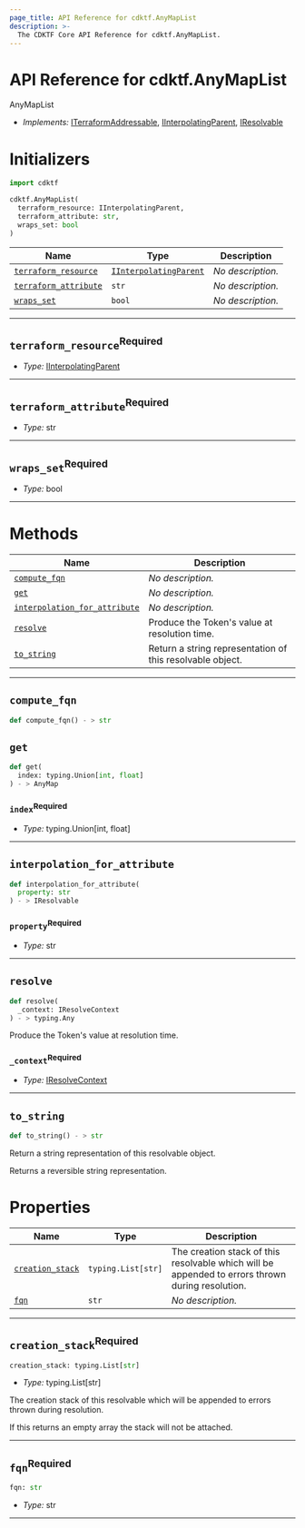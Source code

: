```yaml
---
page_title: API Reference for cdktf.AnyMapList
description: >-
  The CDKTF Core API Reference for cdktf.AnyMapList.
---
```


<!-- This file is generated through yarn generate-docs -->

# API Reference for cdktf.AnyMapList

   AnyMapList <a name="AnyMapList" id="cdktf.AnyMapList"></a>
  
  - *Implements:* <a href="#cdktf.ITerraformAddressable">ITerraformAddressable</a>, <a href="#cdktf.IInterpolatingParent">IInterpolatingParent</a>, <a href="#cdktf.IResolvable">IResolvable</a>
  
  # Initializers <a name="Initializers" id="cdktf.AnyMapList.Initializer"></a>
  
  ```python
  import cdktf
  
  cdktf.AnyMapList(
    terraform_resource: IInterpolatingParent,
    terraform_attribute: str,
    wraps_set: bool
  )
  ```
  
  | **Name** | **Type** | **Description** |
  | --- | --- | --- |
  | <code><a href="#cdktf.AnyMapList.Initializer.parameter.terraformResource">terraform_resource</a></code> | <code><a href="#cdktf.IInterpolatingParent">IInterpolatingParent</a></code> | *No description.* |
  | <code><a href="#cdktf.AnyMapList.Initializer.parameter.terraformAttribute">terraform_attribute</a></code> | <code>str</code> | *No description.* |
  | <code><a href="#cdktf.AnyMapList.Initializer.parameter.wrapsSet">wraps_set</a></code> | <code>bool</code> | *No description.* |
  
  ---
  
  ## `terraform_resource`<sup>Required</sup> <a name="terraform_resource" id="cdktf.AnyMapList.Initializer.parameter.terraformResource"></a>
  
  - *Type:* <a href="#cdktf.IInterpolatingParent">IInterpolatingParent</a>
  
  ---
  
  ## `terraform_attribute`<sup>Required</sup> <a name="terraform_attribute" id="cdktf.AnyMapList.Initializer.parameter.terraformAttribute"></a>
  
  - *Type:* str
  
  ---
  
  ## `wraps_set`<sup>Required</sup> <a name="wraps_set" id="cdktf.AnyMapList.Initializer.parameter.wrapsSet"></a>
  
  - *Type:* bool
  
  ---
  
  # Methods <a name="Methods" id="Methods"></a>
  
  | **Name** | **Description** |
  | --- | --- |
  | <code><a href="#cdktf.AnyMapList.computeFqn">compute_fqn</a></code> | *No description.* |
  | <code><a href="#cdktf.AnyMapList.get">get</a></code> | *No description.* |
  | <code><a href="#cdktf.AnyMapList.interpolationForAttribute">interpolation_for_attribute</a></code> | *No description.* |
  | <code><a href="#cdktf.AnyMapList.resolve">resolve</a></code> | Produce the Token's value at resolution time. |
  | <code><a href="#cdktf.AnyMapList.toString">to_string</a></code> | Return a string representation of this resolvable object. |
  
  ---
  
  ## `compute_fqn` <a name="compute_fqn" id="cdktf.AnyMapList.computeFqn"></a>
  
  ```python
 def compute_fqn() - > str
  ```
  
  ## `get` <a name="get" id="cdktf.AnyMapList.get"></a>
  
  ```python
  def get(
    index: typing.Union[int, float]
 ) - > AnyMap
  ```
  
  ### `index`<sup>Required</sup> <a name="index" id="cdktf.AnyMapList.get.parameter.index"></a>
  
  - *Type:* typing.Union[int, float]
  
  ---
  
  ## `interpolation_for_attribute` <a name="interpolation_for_attribute" id="cdktf.AnyMapList.interpolationForAttribute"></a>
  
  ```python
  def interpolation_for_attribute(
    property: str
 ) - > IResolvable
  ```
  
  ### `property`<sup>Required</sup> <a name="property" id="cdktf.AnyMapList.interpolationForAttribute.parameter.property"></a>
  
  - *Type:* str
  
  ---
  
  ## `resolve` <a name="resolve" id="cdktf.AnyMapList.resolve"></a>
  
  ```python
  def resolve(
    _context: IResolveContext
 ) - > typing.Any
  ```
  
  Produce the Token's value at resolution time.
  
  ### `_context`<sup>Required</sup> <a name="_context" id="cdktf.AnyMapList.resolve.parameter._context"></a>
  
  - *Type:* <a href="#cdktf.IResolveContext">IResolveContext</a>
  
  ---
  
  ## `to_string` <a name="to_string" id="cdktf.AnyMapList.toString"></a>
  
  ```python
 def to_string() - > str
  ```
  
  Return a string representation of this resolvable object.
  
  Returns a reversible string representation.
  
  
  # Properties <a name="Properties" id="Properties"></a>
  
  | **Name** | **Type** | **Description** |
  | --- | --- | --- |
  | <code><a href="#cdktf.AnyMapList.property.creationStack">creation_stack</a></code> | <code>typing.List[str]</code> | The creation stack of this resolvable which will be appended to errors thrown during resolution. |
  | <code><a href="#cdktf.AnyMapList.property.fqn">fqn</a></code> | <code>str</code> | *No description.* |
  
  ---
  
  ## `creation_stack`<sup>Required</sup> <a name="creation_stack" id="cdktf.AnyMapList.property.creationStack"></a>
  
  ```python
  creation_stack: typing.List[str]
  ```
  
  - *Type:* typing.List[str]
  
  The creation stack of this resolvable which will be appended to errors thrown during resolution.
  
  If this returns an empty array the stack will not be attached.
  
  ---
  
  ## `fqn`<sup>Required</sup> <a name="fqn" id="cdktf.AnyMapList.property.fqn"></a>
  
  ```python
  fqn: str
  ```
  
  - *Type:* str
  
  ---
  
  

